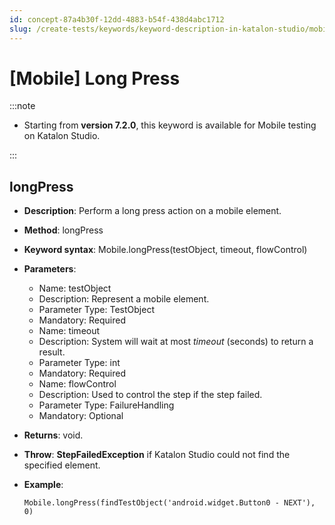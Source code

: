 ```yaml
---
id: concept-87a4b30f-12dd-4883-b54f-438d4abc1712
slug: /create-tests/keywords/keyword-description-in-katalon-studio/mobile-keywords/mobile-long-press
---
```


# \[Mobile\] Long Press


:::note

-   Starting from **version 7.2.0**, this keyword is available for Mobile testing on Katalon Studio.


:::

## longPress

-   **Description**: Perform a long press action on a mobile element.
-   **Method**: longPress
-   **Keyword syntax**: Mobile.longPress\(testObject, timeout, flowControl\)
-   **Parameters**:

    -   Name: testObject
    -   Description: Represent a mobile element.
    -   Parameter Type: TestObject
    -   Mandatory: Required
    -   Name: timeout
    -   Description: System will wait at most *timeout* \(seconds\) to return a result.
    -   Parameter Type: int
    -   Mandatory: Required
    -   Name: flowControl
    -   Description: Used to control the step if the step failed.
    -   Parameter Type: FailureHandling
    -   Mandatory: Optional
-   **Returns**: void.
-   **Throw**: **StepFailedException** if Katalon Studio could not find the specified element.
-   **Example**:

    ```
    Mobile.longPress(findTestObject('android.widget.Button0 - NEXT'), 0)
    
    ```